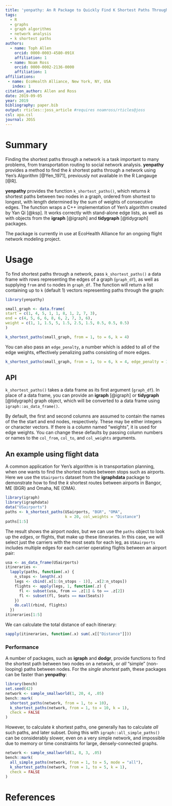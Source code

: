 ```yaml
---
title: 'yenpathy: An R Package to Quickly Find K Shortest Paths Through a Weighted Graph'
tags:
  - R
  - graphs
  - graph algorithms
  - network analysis
  - k shortest paths
authors:
  - name: Toph Allen
    orcid: 0000-0003-4580-091X
    affiliation: 1
  - name: Noam Ross
    orcid: 0000-0002-2136-0000
    affiliation: 1
affiliations:
 - name: EcoHealth Alliance, New York, NY, USA
   index: 1
citation_author: Allen and Ross
date: 2019-09-05
year: 2019
bibliography: paper.bib
output: rticles::joss_article #requires noamross/rticles@joss
csl: apa.csl
journal: JOSS
---
```


# Summary

Finding the shortest paths through a network is a task important to many
problems, from transportation routing to social network analysis. **yenpathy**
provides a method to find the _k_ shortest paths through a network using Yen's
Algorithm [@Yen_1971], previously not available in the R Langauge [@R].

**yenpathy** provides the function `k_shortest_paths()`, which returns *k*
shortest paths between two nodes in a graph, ordered from shortest to longest,
with length determined by the sum of weights of consecutive edges. The function
wraps a C++ implementation of Yen’s algorithm created by Yan Qi [@ksp]. It works
correctly with stand-alone edge lists, as well as with objects from the
**igraph** [@igraph] and **tidygraph** [@tidygraph] packages.

The package is currently in use at EcoHealth Alliance for an ongoing flight
network modeling project.

# Usage

To find shortest paths through a network, pass `k_shortest_paths()` a data frame
with rows representing the edges of a graph (`graph_df`), as well as supplying
`from` and `to` nodes in `graph_df`. The function will return a list containing
up to `k` (default 1) vectors representing paths through the graph:

```r
library(yenpathy)

small_graph <- data.frame(
start = c(1, 4, 5, 1, 1, 8, 1, 2, 7, 3),
end = c(4, 5, 6, 6, 8, 6, 2, 7, 3, 6),
weight = c(1, 1, 1.5, 5, 1.5, 2.5, 1.5, 0.5, 0.5, 0.5)
)

k_shortest_paths(small_graph, from = 1, to = 6, k = 4)
```

You can also pass an `edge_penalty`, a number which is added to all of the edge
weights, effectively penalizing paths consisting of more edges.

```r
k_shortest_paths(small_graph, from = 1, to = 6, k = 4, edge_penalty = 1)
```

## API

`k_shortest_paths()` takes a data frame as its first argument (`graph_df`). In
place of a data frame, you can provide an **igraph** [@igraph] or **tidygraph**
[@tidygraph] graph object, which will be converted to a data frame using
`igraph::as_data_frame()`.

By default, the first and second columns are assumed to contain the names of the
the start and end nodes, respectively. These may be either integers or character
vectors. If there is a column named "weights", it is used for edge weights.  You
can change these defaults by passing column numbers or names to the `col_from`,
`col_to`, and `col_weights` arguments.

## An example using flight data

A common application for Yen's algorithm is in transportation planning, when
one wants to find the shortest routes between stops such as airports. Here we use
the `USairports` dataset from the **igraphdata** package to demonstrate how to find
the *k* shortest routes between airports in Bangor, ME (BGR) and Omaha, NE (OMA).

```r
library(igraph)
library(igraphdata)
data("USairports")
paths <- k_shortest_paths(USairports, "BGR", "OMA",
                          k = 20, col_weights = "Distance")
paths[1:5]
```

The result shows the airport *nodes*, but we can use the `paths` object to look
up the *edges*, or flights, that make up these itineraries. In this case, we will
select just the carriers with the most seats for each leg, as `USAairports` includes
multiple edges for each carrier operating flights between an airport pair:

```r
usa <- as_data_frame(USairports)
itineraries <- 
  lapply(paths, function(.x) {
    n_stops <- length(.x)
    legs <- cbind(.x[1:(n_stops - 1)], .x[2:n_stops])
    flights <- apply(legs, 1, function(.z) {
      fl <- subset(usa, from == .z[1] & to == .z[2])
      fl <- subset(fl, Seats == max(Seats))
    })
    do.call(rbind, flights)
  })
itineraries[1:5]
```

We can calculate the total distance of each itinerary:

```r
sapply(itineraries, function(.x) sum(.x[["Distance"]]))
```

### Performance

A number of packages, such as **igraph** and **dodgr**,  provide functions to 
find the shortest path between two nodes on a network, or *all* "simple" (non-looping)
paths between nodes. For the *single shortest* path, these packages can be faster than
**yenpathy**:

```r
library(bench)
set.seed(42)
network <- sample_smallworld(1, 20, 4, .05)
bench::mark(
  shortest_paths(network, from = 1, to = 10),
  k_shortest_paths(network, from = 1, to = 10, k = 1),
  check = FALSE
)
```

However, to calculate *k* shortest paths, one generally has to calculate *all*
such paths, and later subset. Doing this with `igraph::all_simple_paths()` can
be considerably slower, even on a very simple network, and impossible due to
memory or time constraints for large, densely-connected graphs.

```r
network <- sample_smallworld(1, 8, 3, .05)
bench::mark(
  all_simple_paths(network, from = 1, to = 5, mode = "all"),
  k_shortest_paths(network, from = 1, to = 5, k = 1),
  check = FALSE
)
```

# References
